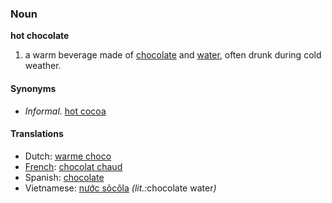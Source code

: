 ===Noun===
'''hot chocolate'''

#a warm beverage made of [[chocolate]] and [[water]], often drunk during cold weather.

====Synonyms====
*''Informal.'' [[hot cocoa]]

====Translations====
*Dutch: [[warme choco]]
*[[w:French language|French]]: [[chocolat chaud]] {{m}}
*Spanish: [[chocolate]]
*Vietnamese: [[nước sôcôla]] ''(lit.: ''chocolate water'')''